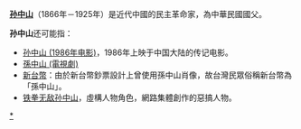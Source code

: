 '''[[孙中山|孙中山]]'''（1866年－1925年）是近代中國的民主革命家，為中華民國國父。

'''孙中山'''还可能指：

*[[孙中山_(1986年电影)|孙中山 (1986年电影)]]，1986年上映于中国大陆的传记电影。
*[[孫中山_(電視劇)|孫中山 (電視劇)]]
*[[新臺幣|新台幣]]：由於新台幣鈔票設計上曾使用孫中山肖像，故台灣民眾俗稱新台幣為「孫中山」。
*[[铁拳无敌孙中山|铁拳无敌孙中山]]，虛構人物角色，網路集體創作的惡搞人物。

{{disambig|Cat=三字中國相關消歧義}}

[[Category:孙中山|*]]